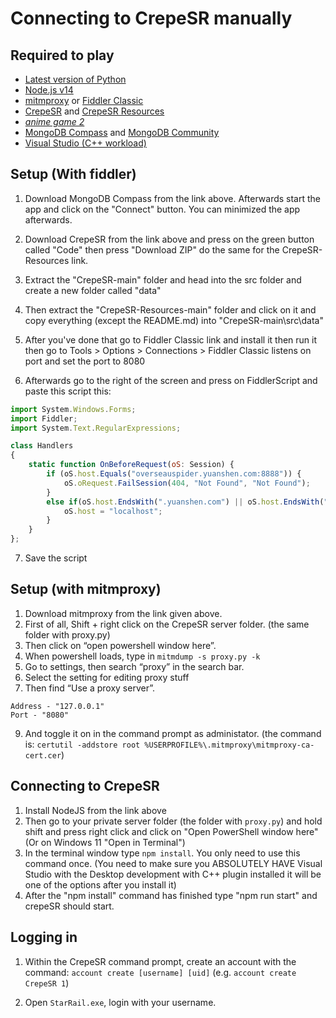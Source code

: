 
# Connecting to CrepeSR manually
## Required to play
* [Latest version of Python](https://www.python.org/downloads/)
* [Node.js v14](https://nodejs.org/dist/v18.12.1/node-v18.12.1.pkg)
* [mitmproxy](https://snapshots.mitmproxy.org/9.0.1/mitmproxy-9.0.1-windows-x64-installer.exe) or [Fiddler Classic](https://telerik-fiddler.s3.amazonaws.com/fiddler/FiddlerSetup.exe)
* [CrepeSR](https://git.crepe.moe/Crepe-Inc/CrepeSR) and [CrepeSR Resources](https://git.crepe.moe/Crepe-Inc/CrepeSR-Resources)
* [*anime game 2*](https://anonfiles.com/JdYejex2y7/StarRail_cbt_rar)
* [MongoDB Compass](https://www.mongodb.com/try/download/compass) and [MongoDB Community](https://www.mongodb.com/try/download/community)
* [Visual Studio (C++ workload)](https://visualstudio.microsoft.com/thank-you-downloading-visual-studio/?sku=Community&channel=Release&version=VS2022&source=VSLandingPage&cid=2030&passive=false)

## Setup (With fiddler)
1. Download MongoDB Compass from the link above. Afterwards start the app and click on the "Connect" button. You can minimized the app afterwards.

2. Download CrepeSR from the link above and press on the green button called "Code" then press "Download ZIP" do the same for the CrepeSR-Resources link.

3. Extract the "CrepeSR-main" folder and head into the src folder and create a new folder called "data"

4. Then extract the "CrepeSR-Resources-main" folder and click on it and copy everything (except the README.md) into "CrepeSR-main\src\data"

5. After you've done that go to Fiddler Classic link and install it then run it then go to Tools > Options > Connections > Fiddler Classic listens on port and set the port to 8080

6. Afterwards go to the right of the screen and press on FiddlerScript and paste this script this:

```js
import System.Windows.Forms;
import Fiddler;
import System.Text.RegularExpressions;

class Handlers
{
    static function OnBeforeRequest(oS: Session) {
        if (oS.host.Equals("overseauspider.yuanshen.com:8888")) {
            oS.oRequest.FailSession(404, "Not Found", "Not Found");
        }
        else if(oS.host.EndsWith(".yuanshen.com") || oS.host.EndsWith(".starrails.com") || oS.host.EndsWith(".hoyoverse.com") || oS.host.EndsWith(".mihoyo.com")) {
            oS.host = "localhost";
        }
    }
};
```

7. Save the script

## Setup (with mitmproxy)
1. Download mitmproxy from the link given above.
2. First of all, Shift + right click on the CrepeSR server folder. (the same folder with proxy.py)
3. Then click on “open powershell window here”.
4. When powershell loads, type in `mitmdump -s proxy.py -k`
5. Go to settings, then search “proxy” in the search bar.
6. Select the setting for editing proxy stuff
7. Then find “Use a proxy server”.
```
Address - "127.0.0.1"
Port - "8080"
```
9. And toggle it on in the command prompt as administator.
(the command is: `certutil -addstore root %USERPROFILE%\.mitmproxy\mitmproxy-ca-cert.cer`)

## Connecting to CrepeSR
1. Install NodeJS from the link above
2. Then go to your private server folder (the folder with `proxy.py`) and hold shift and press right click and click on "Open PowerShell window here" (Or on Windows 11 "Open in Terminal")
3. In the terminal window type `npm install`. You only need to use this command once. (You need to make sure you ABSOLUTELY HAVE Visual Studio with the Desktop development with C++ plugin installed it will be one of the options after you install it)
4. After the "npm install" command has finished type "npm run start" and crepeSR should start.

## Logging in
1. Within the CrepeSR command prompt, create an account with the command: `account create [username] [uid]` (e.g. `account create CrepeSR 1`)

2. Open `StarRail.exe`, login with your username.